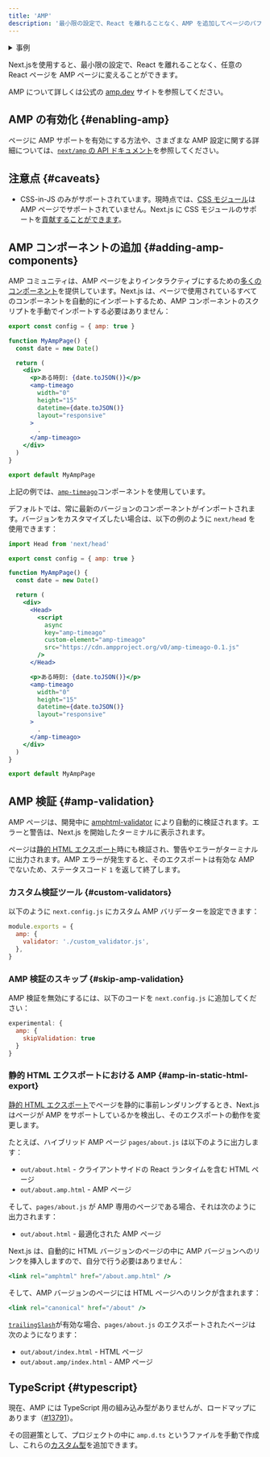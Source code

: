 ```yaml
---
title: 'AMP'
description: '最小限の設定で、React を離れることなく、AMP を追加してページのパフォーマンスと速度を向上させることができます。'
---
```


<details>
  <summary>事例</summary>

- [AMP](https://github.com/vercel/next.js/tree/canary/examples/amp)

</details>

Next.jsを使用すると、最小限の設定で、React を離れることなく、任意の React ページを AMP ページに変えることができます。

AMP について詳しくは公式の [amp.dev](https://amp.dev/) サイトを参照してください。

## AMP の有効化 {#enabling-amp}

ページに AMP サポートを有効にする方法や、さまざまな AMP 設定に関する詳細については、[`next/amp` の API ドキュメント](https://nextjs.org/docs/canary/pages/building-your-application/configuring/amp)を参照してください。

## 注意点 {#caveats}

- CSS-in-JS のみがサポートされています。現時点では、[CSS モジュール](https://nextjs.org/docs/canary/pages/building-your-application/styling)は AMP ページでサポートされていません。Next.js に CSS モジュールのサポートを[貢献することができます](https://github.com/vercel/next.js/issues/10549)。

## AMP コンポーネントの追加 {#adding-amp-components}

AMP コミュニティは、AMP ページをよりインタラクティブにするための[多くのコンポーネント](https://amp.dev/documentation/components/)を提供しています。Next.js は、ページで使用されているすべてのコンポーネントを自動的にインポートするため、AMP コンポーネントのスクリプトを手動でインポートする必要はありません：

```jsx
export const config = { amp: true }

function MyAmpPage() {
  const date = new Date()

  return (
    <div>
      <p>ある時刻: {date.toJSON()}</p>
      <amp-timeago
        width="0"
        height="15"
        datetime={date.toJSON()}
        layout="responsive"
      >
        .
      </amp-timeago>
    </div>
  )
}

export default MyAmpPage
```

上記の例では、[`amp-timeago`](https://amp.dev/documentation/components/amp-timeago/?format=websites)コンポーネントを使用しています。

デフォルトでは、常に最新のバージョンのコンポーネントがインポートされます。バージョンをカスタマイズしたい場合は、以下の例のように `next/head` を使用できます：

```jsx
import Head from 'next/head'

export const config = { amp: true }

function MyAmpPage() {
  const date = new Date()

  return (
    <div>
      <Head>
        <script
          async
          key="amp-timeago"
          custom-element="amp-timeago"
          src="https://cdn.ampproject.org/v0/amp-timeago-0.1.js"
        />
      </Head>

      <p>ある時刻: {date.toJSON()}</p>
      <amp-timeago
        width="0"
        height="15"
        datetime={date.toJSON()}
        layout="responsive"
      >
        .
      </amp-timeago>
    </div>
  )
}

export default MyAmpPage
```

## AMP 検証 {#amp-validation}

AMP ページは、開発中に [amphtml-validator](https://www.npmjs.com/package/amphtml-validator) により自動的に検証されます。エラーと警告は、Next.js を開始したターミナルに表示されます。

ページは[静的 HTML エクスポート](https://nextjs.org/docs/canary/pages/building-your-application/deploying/static-exports)時にも検証され、警告やエラーがターミナルに出力されます。AMP エラーが発生すると、そのエクスポートは有効な AMP でないため、ステータスコード `1` を返して終了します。

### カスタム検証ツール {#custom-validators}

以下のように `next.config.js` にカスタム AMP バリデーターを設定できます：

```js
module.exports = {
  amp: {
    validator: './custom_validator.js',
  },
}
```

### AMP 検証のスキップ {#skip-amp-validation}

AMP 検証を無効にするには、以下のコードを `next.config.js` に追加してください：

```js
experimental: {
  amp: {
    skipValidation: true
  }
}
```

### 静的 HTML エクスポートにおける AMP {#amp-in-static-html-export}

[静的 HTML エクスポート](https://nextjs.org/docs/canary/pages/building-your-application/deploying/static-exports)でページを静的に事前レンダリングするとき、Next.js はページが AMP をサポートしているかを検出し、そのエクスポートの動作を変更します。

たとえば、ハイブリッド AMP ページ `pages/about.js` は以下のように出力します：

- `out/about.html` - クライアントサイドの React ランタイムを含む HTML ページ
- `out/about.amp.html` - AMP ページ

そして、`pages/about.js` が AMP 専用のページである場合、それは次のように出力されます：

- `out/about.html` - 最適化された AMP ページ

Next.js は、自動的に HTML バージョンのページの中に AMP バージョンへのリンクを挿入しますので、自分で行う必要はありません：

```jsx
<link rel="amphtml" href="/about.amp.html" />
```

そして、AMP バージョンのページには HTML ページへのリンクが含まれます：

```jsx
<link rel="canonical" href="/about" />
```

[`trailingSlash`](https://nextjs.org/docs/canary/pages/api-reference/config/next-config-js/trailingSlash)が有効な場合、`pages/about.js` のエクスポートされたページは次のようになります：

- `out/about/index.html` - HTML ページ
- `out/about.amp/index.html` - AMP ページ

## TypeScript {#typescript}

現在、AMP には TypeScript 用の組み込み型がありませんが、ロードマップにあります（[#13791](https://github.com/ampproject/amphtml/issues/13791)）。

その回避策として、プロジェクトの中に `amp.d.ts` というファイルを手動で作成し、これらの[カスタム型](https://stackoverflow.com/a/50601125)を追加できます。
